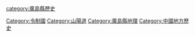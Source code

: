 {{catmore}}

[[Category:令制國|Category:令制國]]
[[Category:山陽道|Category:山陽道]]
[[category:廣島縣歷史|category:廣島縣歷史]]
[[Category:廣島縣地理|Category:廣島縣地理]]
[[Category:中國地方歷史|Category:中國地方歷史]]